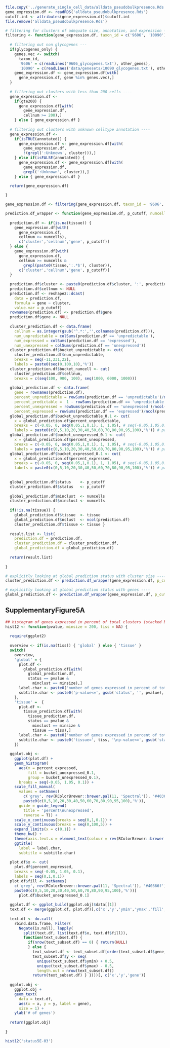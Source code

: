 
```r
file.copy('../generate_single_cell_data/alldata_pseudobulkpresence.Rds', 'alldata_pseudobulkpresence.Rds')
gene_expression.df <- readRDS('alldata_pseudobulkpresence.Rds')
cutoff.int <- attributes(gene_expression.df)$cutoff.int
file.remove('alldata_pseudobulkpresence.Rds')
```

```r
# filtering for clusters of adequate size, annotation, and expression ----
filtering <- function(gene_expression.df, taxon_id = c('9606', '10090'), glycogenes_only = F, other_genes = NULL, gte200 = T, annotated = T) {
  
  # filtering out non glycogenes ---
  if(glycogenes_only) {
    genes.vec <- switch(
      taxon_id, 
      '9606' = c(readLines('9606_glycogenes.txt'), other_genes),
      '10090' = c(readLines('data/genesets/10090_glycogenes.txt'), other_genes))
    gene_expression.df <- gene_expression.df[with(
      gene_expression.df, gene %in% genes.vec),]
  }
  
  # filtering out clusters with less than 200 cells ----
  gene_expression.df <- 
    if(gte200) {
      gene_expression.df[with(
        gene_expression.df,
        cellnum >= 200),]
    } else { gene_expression.df }
  
  # filtering out clusters with unknown celltype annotation ----
  gene_expression.df <- 
    if(isTRUE(annotated)) {
      gene_expression.df <- gene_expression.df[with(
        gene_expression.df, 
        !(grepl(':Unknown', cluster))),]
    } else if(isFALSE(annotated)) {
      gene_expression.df <- gene_expression.df[with(
        gene_expression.df, 
        grepl(':Unknown', cluster)),]
    } else { gene_expression.df }
  
  return(gene_expression.df)

}
```

```r
gene_expression.df <- filtering(gene_expression.df, taxon_id = '9606', glycogenes_only = T, other_genes = 'DAG1', gte200 = T, annotated = T)
```

```r
prediction.df_wrapper <- function(gene_expression.df, p_cutoff, numcells = 200, tissue = NA) {
  
  prediction.df <- if(is.na(tissue)) { 
    gene_expression.df[with(
      gene_expression.df, 
      cellnum >= numcells), 
      c('cluster','cellnum','gene', p_cutoff)]
  } else {
    gene_expression.df[with(
      gene_expression.df, 
      cellnum >= numcells &
        grepl(paste0(tissue,':.*$'), cluster)), 
      c('cluster','cellnum','gene', p_cutoff)]
  }
  
  prediction.df$cluster <- paste0(prediction.df$cluster, ':', prediction.df$cellnum)
  prediction.df$cellnum <- NULL
  prediction.df <- reshape2::dcast(
    data = prediction.df, 
    formula = gene ~ cluster, 
    value.var = p_cutoff)
  rownames(prediction.df) <- prediction.df$gene
  prediction.df$gene <- NULL
  
  cluster_prediction.df <- data.frame(
    cellnum = as.integer(gsub('^.*:','',colnames(prediction.df))),
    num_unpredictable = colSums(prediction.df == 'unpredictable'),
    num_expressed = colSums(prediction.df == 'expressed'),
    num_unexpressed = colSums(prediction.df == 'unexpressed'))
  cluster_prediction.df$bucket_unpredictable <- cut(
    cluster_prediction.df$num_unpredictable,
    breaks = seq(-11,231,22),
    labels = paste0(seq(0,100,10),'%'))
  cluster_prediction.df$bucket_numcell <- cut(
    cluster_prediction.df$cellnum,
    breaks = c(seq(100, 900, 100), seq(1000, 6000, 1000)))
  
  global_prediction.df <- data.frame(
    gene = rownames(prediction.df),
    percent_unpredictable = rowSums(prediction.df == 'unpredictable')/ncol(prediction.df),
    percent_predictable =  1 - rowSums(prediction.df == 'unpredictable')/ncol(prediction.df),
    percent_unexpressed = rowSums(prediction.df == 'unexpressed')/ncol(prediction.df),
    percent_expressed = rowSums(prediction.df == 'expressed')/ncol(prediction.df))
  global_prediction.df$bucket_unpredictable_0.1 <- cut(
    x = global_prediction.df$percent_unpredictable,
    breaks = c(-0.05, 0, seq(0.05,1,0.1), 1, 1.05), # seq(-0.05,1.05,0.1),
    labels = paste0(c(0,5,10,20,30,40,50,60,70,80,90,95,100),'%')) # paste0(seq(0,100,10),'%'))
  global_prediction.df$bucket_unexpressed_0.1 <- cut(
    x = global_prediction.df$percent_unexpressed,
    breaks = c(-0.05, 0, seq(0.05,1,0.1), 1, 1.05), # seq(-0.05,1.05,0.1),
    labels = paste0(c(0,5,10,20,30,40,50,60,70,80,90,95,100),'%')) # paste0(seq(0,100,10),'%'))
  global_prediction.df$bucket_expressed_0.1 <- cut(
    x = global_prediction.df$percent_expressed,
    breaks = c(-0.05, 0, seq(0.05,1,0.1), 1, 1.05), # seq(-0.05,1.05,0.1),
    labels = paste0(c(0,5,10,20,30,40,50,60,70,80,90,95,100),'%')) # paste0(seq(0,100,10),'%'))
  
  
  global_prediction.df$status    <- p_cutoff
  cluster_prediction.df$status   <- p_cutoff
  
  global_prediction.df$minclust  <- numcells
  cluster_prediction.df$minclust <- numcells
  
  if(!is.na(tissue)) { 
    global_prediction.df$tissue  <- tissue
    global_prediction.df$nclust  <- ncol(prediction.df)
    cluster_prediction.df$tissue <- tissue }
  
  result.list <- list(
    prediction.df = prediction.df,
    cluster_prediction.df = cluster_prediction.df,
    global_prediction.df = global_prediction.df)
  
  return(result.list)
  
}
```

```r
# explicitly looking at global prediction status with cluster size ----
cluster_prediction.df <- prediction.df_wrapper(gene_expression.df, p_cutoff = 'status5E-03')[[2]]
```

```r
# explicitly looking at global prediction status with genes ----
global_prediction.df <- prediction.df_wrapper(gene_expression.df, p_cutoff = 'status5E-03')[[3]]
```

## SupplementaryFigure5A

```r
## histogram of genes expressed in percent of total clusters (stacked by percent unexpressed)
hist12 <- function(pvalue, minsize = 200, tiss = NA) {
  
  require(ggplot2)
  
  overview <- if(is.na(tiss)) { 'global' } else { 'tissue' }
  switch(
    overview,
    'global' = {
      plot.df <- 
        global_prediction.df[with(
          global_prediction.df, 
          status == pvalue & 
            minclust == minsize),] 
      label.char <- paste0('number of genes expressed in percent of total clusters\nn = ', with(gene_expression.df, length(unique(cluster[cellnum >= 200]))))
      subtitle.char <- paste0('p-value<=', gsub('status', '', pvalue), '\ncluster>=200')
    },
    'tissue' =  { 
      plot.df <- 
        tissue_prediction.df[with(
          tissue_prediction.df, 
          status == pvalue & 
            minclust == minsize &
            tissue == tiss),] 
      label.char <- paste0('number of genes expressed in percent of total clusters\nn = ', unique(plot.df$nclust))
      subtitle.char <- paste0('tissue=', tiss, '\np-value<=', gsub('status', '', pvalue), '\ncluster>=200')
    })
  
  ggplot.obj <-
    ggplot(plot.df) + 
    geom_histogram(
      aes(x = percent_expressed, 
          fill = bucket_unexpressed_0.1,
          group = bucket_unexpressed_0.1),
      breaks = seq(-0.05, 1.05, 0.1)) +
    scale_fill_manual(
      values = setNames(
        c('grey', rev(RColorBrewer::brewer.pal(11, 'Spectral')), '#40366f'),
        paste0(c(0,5,10,20,30,40,50,60,70,80,90,95,100),'%')),
      guide = guide_legend(
        title = 'percent\nunexpressed',
        reverse = T)) +
    scale_x_continuous(breaks = seq(0,1,0.1)) + 
    scale_y_continuous(breaks = seq(0,100,5)) +
    expand_limits(x = c(0,1)) +
    theme_bw() +
    theme(axis.text.x = element_text(colour = rev(RColorBrewer::brewer.pal(11, 'Spectral')))) +
    ggtitle(
      label = label.char,
      subtitle = subtitle.char)
  
  plot.df$x <- cut(
    plot.df$percent_expressed,
    breaks = seq(-0.05, 1.05, 0.1),
    labels = seq(0,1,0.1))
  plot.df$fill <- setNames(
    c('grey', rev(RColorBrewer::brewer.pal(11, 'Spectral')), '#40366f'), 
    paste0(c(0,5,10,20,30,40,50,60,70,80,90,95,100),'%'))[
      plot.df$bucket_unexpressed_0.1]
  
  ggplot.df <- ggplot_build(ggplot.obj)$data[[1]]
  text.df <- merge(ggplot.df, plot.df)[,c('x','y','ymin','ymax','fill','gene')]
  
  text.df <- do.call(
    rbind.data.frame, Filter(
      Negate(is.null), lapply(
        split(text.df, list(text.df$x, text.df$fill)), 
        function(text_subset.df) { 
          if(nrow(text_subset.df) == 0) { return(NULL) 
          } else { 
            text_subset.df <- text_subset.df[order(text_subset.df$gene, decreasing = T),]
            text_subset.df$y <- seq(
              unique(text_subset.df$ymin) + 0.5, 
              unique(text_subset.df$ymax) - 0.5, 
              length.out = nrow(text_subset.df)) 
            return(text_subset.df) } })))[, c('x','y','gene')]
  
  ggplot.obj <-
    ggplot.obj + 
    geom_text(
      data = text.df, 
      aes(x = x, y = y, label = gene), 
      size = 1) + 
    ylab('# of genes')
  
  return(ggplot.obj)
  
}
```

```r
hist12('status5E-03')
```
